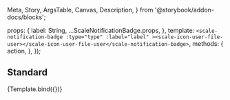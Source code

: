   Meta,
  Story,
  ArgsTable,
  Canvas,
  Description,
} from '@storybook/addon-docs/blocks';

<Meta
  title="Components/NotificationBadge"
  component={ScaleNotificationBadge}
  argTypes={{}}
/>

  props: {
    label: String,
    ...ScaleNotificationBadge.props,
  },
  template: `
    <scale-notification-badge
      :type="type"
      :label="label"
    ><scale-icon-user-file-user></scale-icon-user-file-user</scale-notification-badge>
  `,
  methods: {
    action,
  },
});

## Standard

<Canvas withSource="none">
  <Story name="Standard" args={{}}>
    {Template.bind({})}
  </Story>
</Canvas>

<ArgsTable story="Standard" />
